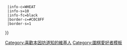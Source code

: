 {{Userbox
  |id=盤上<br/>之聖
  |id-c=LIGHTGREEN
  |id-fc=navy
  |id-s=16
  |info=這個用戶是'''[[本因坊道知]]'''的[[圍棋|棋]]迷。{{#if:{{{1|}}}|{{{1}}}}}
  |info-c=WHEAT
  |info-s=10
  |info-fc=black
  |border-c=#C0C8FF
  |border-s=1
}}<includeonly>[[Category:喜歡本因坊道知的維基人]]</includeonly><noinclude>
[[Category:圍棋愛好者模板]]
</noinclude>
